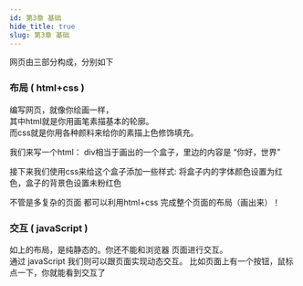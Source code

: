 ```yaml
---
id: 第3章 基础
hide_title: true
slug: 第3章 基础
---
```




网页由三部分构成，分别如下

### 布局 ( html+css )
编写网页，就像你绘画一样，   
其中html就是你用画笔素描基本的轮廓。   
而css就是你用各种颜料来给你的素描上色修饰填充。   


我们来写一个html： div相当于画出的一个盒子，里边的内容是 “你好，世界”
<CodeSandbox file="3-1"/>


接下来我们使用css来给这个盒子添加一些样式: 将盒子内的字体颜色设置为红色，盒子的背景色设置未粉红色
<CodeSandbox file="3-2"/>

不管是多复杂的页面 都可以利用html+css 完成整个页面的布局（画出来）！

### 交互 ( javaScript )
如上的布局，是纯静态的。你还不能和浏览器 页面进行交互。    
通过 javaScript 我们则可以跟页面实现动态交互。
比如页面上有一个按钮，鼠标点一下，你就能看到交互了
<CodeSandbox file="3-3"/>